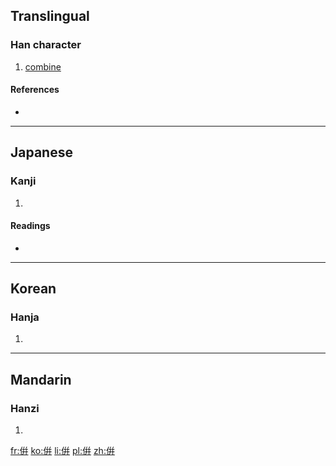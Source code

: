 {{also|併}}
==Translingual==

===Han character===
{{Han char|rn=9|rad=人|as=08|sn=10|four=|canj=人卜十十 (OYJJ), X人卜十十 (XOYJJ)|ids=⿰[[亻]][[幷]]}}

# [[combine]]

====References====
* {{Han ref|kx=0107.040|dkj=00746|dj=0227.140|hdz=10182.060|uh=5002|ud=20482}}

----

==Japanese==

===Kanji===
{{ja-kanji|grade=|rs=人08}}

# {{defn|lang=ja|sort=人08}}

====Readings====
* {{ja-readings|on=[[へい]] (hei)|kun=[[あわせる]] (awaseru), [[ならぶ]] (narabu), [[しかし]] (shikashi)}}

----

==Korean==

===Hanja===
{{ko-hanja|hangeul=병|rv=byeong|mr=pyŏng}}

# {{defn|lang=ko|sort=人08}}

----

==Mandarin==

===Hanzi===
{{cmn-hanzi|pin=[[bìng]] ([[bing4]])|wg=ping<sup>4</sup>}}

# {{defn|lang=cmn|sort=人08}}

[[fr:倂]]
[[ko:倂]]
[[li:倂]]
[[pl:倂]]
[[zh:倂]]